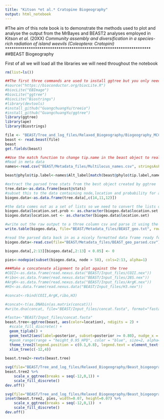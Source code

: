 ```yaml
---
title: "Kitson *et al.* Cratopine Biogeography"
output: html_notebook
---
```


#The aim of this note book is to demonstrate the methods used to plot and analyse the output from the MrBayes and BEAST2 analyses employed in Kitson *et al.* (20XX) *Community assembly and diversification in a species-rich radiation of island weevils (Coleoptera: Cratopini)*
********************************************************************
##BEAST Biogeography

First of all we will load all the libraries we will need throughout the notebook
```r
rm(list=ls())

##The first three commands are used to install ggtree but you only need to do this once
#source("https://bioconductor.org/biocLite.R")
#biocLite("EBImage")
#biocLite("ggtree")
#biocLite("Biostrings")
#library(devtools)
#install_github("GuangchuangYu/treeio")
#install_github("GuangchuangYu/ggtree")
library(ggtree)
library(ape)
library(Biostrings)
```

```r
file <- "BEAST/Tree_and_log_files/Relaxed_Biogeography/Biogeography_MCC.tree"
beast <- read.beast(file)
beast
get.fields(beast)
```

```r
##Use the match function to change tip.name in the beast object to real names
#Read in meta data
names<-read.csv("BEAST/Metadata_files/Multilocus_names.csv", stringsAsFactors = FALSE)

beast@phylo$tip.label<-names$Alt_label[match(beast@phylo$tip.label,names$Name)]
```

```r
#extract the parsed tree stats from the best object created by ggtree
tree.data<-as.data.frame(beast@stats)
#subset this to the data containing node,location and probability for all possible locations for each node
biogeo.data<-as.data.frame(tree.data[,c(14,11,12)])

#the data comes out as a set of lists so we need to convert the lists of locations and probabilities into character data for export
biogeo.data$location.set.prob <- as.character(biogeo.data$location.set.prob)
biogeo.data$location.set <- as.character(biogeo.data$location.set)

#write out the raw output to a three column csv and parse it using the file parse ggBEAST.py
write.table(biogeo.data, file="BEAST/Metadata_files/BEAST_geo.txt", row.names = FALSE, sep='\t')

#read the parsed data back in as a nicely formatted data frame ready for summarising and plotting
biogeo.data<-read.csv(file="BEAST/Metadata_files/BEAST_geo_parsed.csv")

biogeo.data[,2:13][biogeo.data[,2:13] < 0.05] <- 0

pies<-nodepie(subset(biogeo.data, node > 58), cols=2:13, alpha=1)


```

```r
###Make a concatenate alignment to plot against the tree
#COII<-as.data.frame(read.nexus.data("BEAST/Input_files/COII.nex"))
#ribo<-as.data.frame(read.nexus.data("BEAST/Input_files/28S.nex"))
#ArgK<-as.data.frame(read.nexus.data("BEAST/Input_files/ArgK.nex"))
#H3<-as.data.frame(read.nexus.data("BEAST/Input_files/H3.nex"))

#concat<-rbind(COII,ArgK,ribo,H3)

#concat<-t(as.DNAbin(as.matrix(concat)))
#write.dna(concat, file="BEAST/Input_files/concat.fasta", format="fasta", nbcol=100000, colw = 100000)
```


```r
#fasta<-"BEAST/Input_files/concat.fasta"
beast.tree<-ggtree(beast, aes(color=location), ndigits = 2) +
  #scale_fill_discrete() +
  geom_tiplab() +
  geom_text2(aes(label=posterior, subset=posterior >= 0.80), nudge_x = -0.3, nudge_y = 0.8) +
  #geom_range(range = "height_0.95_HPD", color = "blue", size=2, alpha=0.3) +
  theme_tree2(legend.position = c(0.1,0.8), legend.text = element_text(size=rel(1.3)), legend.title = element_text(size=rel(1.5))) +
  xlim_tree(c(-12,4))
  
beast.tree2<-revts(beast.tree)

svg(file="BEAST/Tree_and_log_files/Relaxed_Biogeography/Beast_biogeography.svg", width=16, height=11)
beast.tree2 %>%
    scale_x_ggtree(breaks = seq(-12,0,1)) +
    scale_fill_discrete()
dev.off()

svg(file="BEAST/Tree_and_log_files/Relaxed_Biogeography/Beast_biogeography_pies.svg", width=16, height=11)
inset(beast.tree2, pies, width=0.07, height=0.07) %>%
    scale_x_ggtree(breaks = seq(-12,0,1))  +
    scale_fill_discrete()
dev.off()

```

